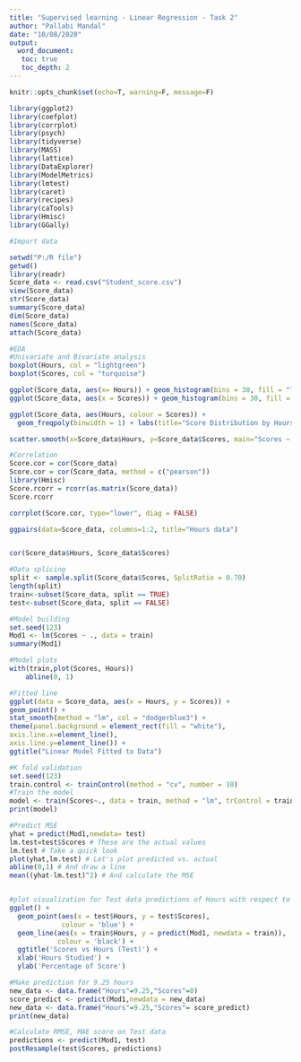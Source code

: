 ---
title: "Supervised learning - Linear Regression - Task 2"
author: "Pallabi Mandal"
date: "10/08/2020"
output:
  word_document:
   toc: true
   toc_depth: 2
---

```{r global_options, include=FALSE}
knitr::opts_chunk$set(echo=T, warning=F, message=F)
```

```{r}
library(ggplot2)
library(coefplot)
library(corrplot)
library(psych)
library(tidyverse)
library(MASS)
library(lattice)
library(DataExplorer)
library(ModelMetrics)
library(lmtest)
library(caret)
library(recipes)
library(caTools)
library(Hmisc)
library(GGally)


```
```{r}
#Import data

setwd("P:/R file")
getwd()
library(readr)
Score_data <- read.csv("Student_score.csv")
view(Score_data)
str(Score_data)
summary(Score_data)
dim(Score_data)
names(Score_data)
attach(Score_data)


```
```{r}
#EDA 
#Univariate and Bivariate analysis
boxplot(Hours, col = "lightgreen")
boxplot(Scores, col = "turquoise")

ggplot(Score_data, aes(x= Hours)) + geom_histogram(bins = 30, fill = "lightblue",col = "blue")
ggplot(Score_data, aes(x = Scores)) + geom_histogram(bins = 30, fill = "darkgreen", col = "lightgreen")

ggplot(Score_data, aes(Hours, colour = Scores)) +
  geom_freqpoly(binwidth = 1) + labs(title="Score Distribution by Hours")

scatter.smooth(x=Score_data$Hours, y=Score_data$Scores, main="Scores ~ Hours") 
```
```{r}
#Correlation
Score.cor = cor(Score_data)
Score.cor = cor(Score_data, method = c("pearson"))
library(Hmisc)
Score.rcorr = rcorr(as.matrix(Score_data))
Score.rcorr

corrplot(Score.cor, type="lower", diag = FALSE)

ggpairs(data=Score_data, columns=1:2, title="Hours data")


cor(Score_data$Hours, Score_data$Scores)

```
```{r}
#Data splicing
split <- sample.split(Score_data$Scores, SplitRatio = 0.70)
length(split)
train<-subset(Score_data, split == TRUE)
test<-subset(Score_data, split == FALSE)

```

```{r}
#Model building
set.seed(123)
Mod1 <- lm(Scores ~ ., data = train)
summary(Mod1)


```
```{r}
#Model plots 
with(train,plot(Scores, Hours))
	abline(0, 1)

#Fitted line
ggplot(data = Score_data, aes(x = Hours, y = Scores)) +
geom_point() +
stat_smooth(method = "lm", col = "dodgerblue3") +
theme(panel.background = element_rect(fill = "white"),
axis.line.x=element_line(),
axis.line.y=element_line()) +
ggtitle("Linear Model Fitted to Data")
```
```{r}
#K fold validation
set.seed(123)
train.control <- trainControl(method = "cv", number = 10)
#Train the model
model <- train(Scores~., data = train, method = "lm", trControl = train.control)
print(model)

```
```{r}
#Predict MSE
yhat = predict(Mod1,newdata= test) 
lm.test=test$Scores # These are the actual values
lm.test # Take a quick look
plot(yhat,lm.test) # Let's plot predicted vs. actual
abline(0,1) # And draw a line
mean((yhat-lm.test)^2) # And calculate the MSE



```


```{r}
#plot visualization for Test data predictions of Hours with respect to percentage of score
ggplot() +
  geom_point(aes(x = test$Hours, y = test$Scores),
             colour = 'blue') +
  geom_line(aes(x = train$Hours, y = predict(Mod1, newdata = train)),
            colour = 'black') +
  ggtitle('Scores vs Hours (Test)') +
  xlab('Hours Studied') +
  ylab('Percentage of Score')


```
```{r}
#Make prediction for 9.25 hours
new_data <- data.frame("Hours"=9.25,"Scores"=0)
score_predict <- predict(Mod1,newdata = new_data)
new_data <- data.frame("Hours"=9.25,"Scores"= score_predict)
print(new_data)

```
```{r}
#Calculate RMSE, MAE score on Test data
predictions <- predict(Mod1, test)
postResample(test$Scores, predictions)

```